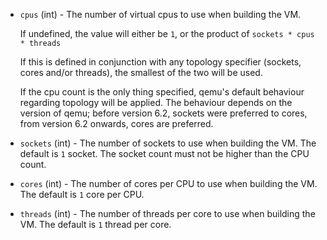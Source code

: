 <!-- Code generated from the comments of the QemuSMPConfig struct in builder/qemu/config.go; DO NOT EDIT MANUALLY -->

- `cpus` (int) - The number of virtual cpus to use when building the VM.
  
  If undefined, the value will either be `1`, or the product of
  `sockets * cpus * threads`
  
  If this is defined in conjunction with any topology specifier (sockets,
  cores and/or threads), the smallest of the two will be used.
  
  If the cpu count is the only thing specified, qemu's default behaviour
  regarding topology will be applied.
  The behaviour depends on the version of qemu; before version 6.2, sockets
  were preferred to cores, from version 6.2 onwards, cores are preferred.

- `sockets` (int) - The number of sockets to use when building the VM.
   The default is `1` socket.
   The socket count must not be higher than the CPU count.

- `cores` (int) - The number of cores per CPU to use when building the VM.
   The default is `1` core per CPU.

- `threads` (int) - The number of threads per core to use when building the VM.
   The default is `1` thread per core.

<!-- End of code generated from the comments of the QemuSMPConfig struct in builder/qemu/config.go; -->
